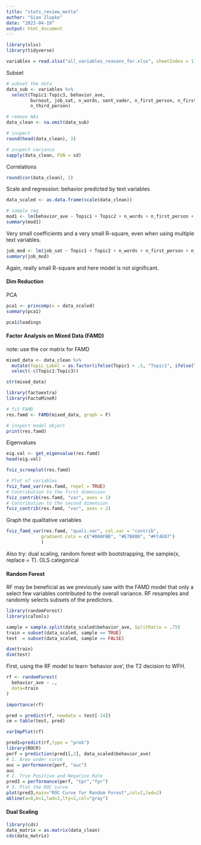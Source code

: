 ```yaml
---
title: "stats_review_motta"
author: "Gian Zlupko"
date: "2023-04-19"
output: html_document
---
```





```r
library(xlsx) 
library(tidyverse) 

variables = read.xlsx("all_variables_reasons_for.xlsx", sheetIndex = 1) 
```



Subset 
```r

# subset the data 
data_sub <- variables %>% 
  select(Topic1:Topic3, behavior_ave, 
         burnout, job_sat, n_words, sent_vader, n_first_person, n_first_personp, 
         n_third_person)

# remove NAs
data_clean <- na.omit(data_sub)

# inspect 
round(head(data_clean), 3) 

# inspect variance 
sapply(data_clean, FUN = sd) 
```


Correlations 
```r
round(cor(data_clean), 2) 


```


Scale and regression: behavior predicted by text variables
```r
data_scaled <- as.data.frame(scale(data_clean)) 

# sample reg 
mod1 <- lm(behavior_ave ~ Topic1 + Topic2 + n_words + n_first_person + n_first_personp + n_third_person, data = data_scaled) 
summary(mod1) 
```
Very small coefficients and a very small R-square, even when using multiple text variables. 

```r
job_mod <- lm(job_sat ~ Topic1 + Topic2 + n_words + n_first_person + n_first_personp + n_third_person, data = data_scaled)
summary(job_mod)
```

Again, really small R-square and here model is not significant.


#### Dim Reduction

PCA 
```r
pca1 <- princomp(x = data_scaled) 
summary(pca1) 
```




```r
pca1$loadings
```


#### Factor Analysis on Mixed Data (FAMD)

note: use the cor matrix for FAMD 

```r
mixed_data <- data_clean %>%
  mutate(Topic_Label = as.factor(ifelse(Topic1 > .5, "Topic1", ifelse(Topic2 > .5, "Topic2", ifelse(Topic3 > .5, "Topic3", "NoTopic"))))) %>%
  select(-c(Topic1:Topic3)) 

str(mixed_data) 
```


```r
library(factoextra) 
library(FactoMineR)

# fit FAMD
res.famd <- FAMD(mixed_data, graph = F)

# inspect model object 
print(res.famd)

```

Eigenvalues 

```r
eig.val <- get_eigenvalue(res.famd)
head(eig.val)
```



```r
fviz_screeplot(res.famd)
```



```r
# Plot of variables
fviz_famd_var(res.famd, repel = TRUE)
# Contribution to the first dimension
fviz_contrib(res.famd, "var", axes = 1)
# Contribution to the second dimension
fviz_contrib(res.famd, "var", axes = 2)
```

Graph the qualitative variables

```r
fviz_famd_var(res.famd, "quali.var", col.var = "contrib", 
             gradient.cols = c("#00AFBB", "#E7B800", "#FC4E07")
             )
```



Also try: dual scaling, random forest with bootstrapping, the sample(x, replace = T). OLS categorical 


#### Random Forest 

RF may be beneficial as we previously saw with the FAMD model that only a select few variables contributed to the overall variance. RF resamples and randomly selects subsets of the predictors. 


```r
library(randomForest)
library(caTools)

sample = sample.split(data_scaled$behavior_ave, SplitRatio = .75)
train = subset(data_scaled, sample == TRUE)
test  = subset(data_scaled, sample == FALSE)

dim(train)
dim(test)
```


First, using the RF model to learn 'behavior ave', the T2 decision to WFH.
```r
rf <- randomForest(
  behavior_ave ~ .,
  data=train
)

importance(rf)

pred = predict(rf, newdata = test[-14])
cm = table(test, pred)
```



```r
varImpPlot(rf)
```




```r
pred1=predict(rf,type = "prob")
library(ROCR)
perf = prediction(pred1[,2], data_scaled$behavior_ave)
# 1. Area under curve
auc = performance(perf, "auc")
auc
# 2. True Positive and Negative Rate
pred3 = performance(perf, "tpr","fpr")
# 3. Plot the ROC curve
plot(pred3,main="ROC Curve for Random Forest",col=2,lwd=2)
abline(a=0,b=1,lwd=2,lty=2,col="gray")
```





#### Dual Scaling 

```r
library(cds)
data_matrix = as.matrix(data_clean)
cds(data_matrix)
```



